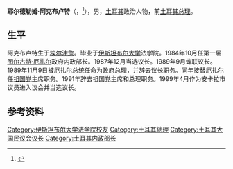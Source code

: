 {{Infobox Prime Minister 
 | name=耶尔德勒姆·阿克布卢特<br>Yıldırım Akbulut
 | image          = Yildirim Akbulut (1988).jpg
 | caption        = 
 | order1         = 第十五任 {{tsl|en|Speaker of the Grand National Assembly||土耳其大国民议会议长}}
 | president1     = [[苏莱曼·德米雷尔|苏莱曼·德米雷尔]],<br/>[[阿赫迈特·内吉代特·塞泽尔|阿赫迈特·内吉代特·塞泽尔]]
 | term_start1    = 20 May 1999
 | term_end1      = 30 September 2000 
 | predecessor1   = {{tsl|en|Hikmet Çetin|希克马特·切廷|希克马特·切廷}} 
 | successor1     = {{tsl|en|Ömer İzgi|欧梅尔·伊兹吉|欧梅尔·伊兹吉}} 
 | order3        = [[祖国党_(土耳其)|祖国党 (土耳其)]]
 | term_start3   =  1989年11月16日
 | term_end3     = 1991年6月15日 
 | predecessor3  = [[图尔古特·厄扎尔|图尔古特·厄扎尔]] 
 | successor3    = [[梅苏特·耶尔马兹|梅苏特·耶尔马兹]] 
 | order        = [[土耳其总理|土耳其总理]]
 | president    = [[图尔古特·厄扎尔|图尔古特·厄扎尔]]
 | deputy = [[阿里·博泽尔|阿里·博泽尔]] {{small|(1989-90)}}
 | term_start   =  1989年11月9日
 | term_end     = 1991年6月23日 
 | predecessor  = [[图尔古特·厄扎尔|图尔古特·厄扎尔]] 
 | successor    = [[梅苏特·耶尔马兹|梅苏特·耶尔马兹]] 
 | president2    = [[凯南·埃夫伦|凯南·埃夫伦]]
 | term_start2   = 24 December 1987
 | term_end2     = 9 November 1989 
 | predecessor2  = {{tsl|en|Necmettin Karaduman|内吉梅丁·卡拉杜曼|内吉梅丁·卡拉杜曼}} 
 | successor2    = [[卡亚·埃德姆|卡亚·埃德姆]] 
 | order4        = {{tsl|en|Ministry of the Interior (Turkey)||土耳其内政部长}}
 | primeminister4= [[图尔古特·厄扎尔|图尔古特·厄扎尔]]
 | term_start4   = 26 October 1984
 | term_end4     = 26 September 1987 
 | predecessor4  = {{tsl|en|Ali Tanrıyar||阿里·坦里亚尔}} 
 | successor4    = <!-- 页面不存在 -->[[Ahmet_Selçuk|Ahmet Selçuk]] 
 | birth_date    = {{birth date|1935|9|2|df=y}}
 | birth_place   = {{TUR}}[[埃尔津詹|埃尔津詹]]
 | death_date    = {{death date and age|2021|4|14|1935|9|2}}
 | death_place   = {{TUR}}[[安卡拉|安卡拉]]
 | resting_place = {{TUR}}[[安卡拉|安卡拉]]{{link-en|土耳其國家公墓|Turkish State Cemetery}}
 | party         = [[祖国党_(土耳其)|祖国党 (土耳其)]]
 | spouse        = Saime Akbulut
 | alma_mater    = [[伊斯坦布尔大学|伊斯坦布尔大学]]
 | education     = 法律
 | profession    = 政治家
 | religion=
}}
'''耶尔德勒姆·阿克布卢特'''（{{lang-tr|Yildirim Akbulut}}，{{bd|1935年|9月2日|2021年|4月14日|catIdx=Akbulut}}<ref>{{Cite web|url=https://abcnews.go.com/International/wireStory/turkish-prime-minister-yildirim-akbulut-dies-aged-85-77072014|title=Former Turkish prime minister Yildirim Akbulut dies aged 85|website=ABC News|accessdate=2021-04-15|archive-date=2021-04-17|archive-url=https://web.archive.org/web/20210417030953/https://abcnews.go.com/International/wireStory/turkish-prime-minister-yildirim-akbulut-dies-aged-85-77072014|dead-url=no}}</ref>），男，[[土耳其|土耳其]]政治人物，前[[土耳其总理|土耳其总理]]。

== 生平 ==
阿克布卢特生于[[埃尔津詹|埃尔津詹]]。毕业于[[伊斯坦布尔大学|伊斯坦布尔大学]]法学院。1984年10月任第一届[[图尔古特·厄扎尔|图尔古特·厄扎尔]]政府内政部长。1987年12月当选议长。1989年9月蝉联议长。1989年11月9日被厄扎尔总统任命为政府总理，并辞去议长职务。同年接替厄扎尔任[[祖国党|祖国党]]主席职务。1991年辞去祖国党主席和总理职务。1999年4月作为安卡拉市议员进入议会并当选议长。

==参考资料==
{{reflist}}
{{Turkey-bio-stub}}
{{土耳其總理}}
{{冷戰相關人物}}
{{Authority control}}
{{DEFAULTSORT:Akbulut, Yildirim}}
[[Category:伊斯坦布尔大学法学院校友|Category:伊斯坦布尔大学法学院校友]]
[[Category:土耳其總理|Category:土耳其總理]]
[[Category:土耳其大国民议会议长|Category:土耳其大国民议会议长]]
[[Category:土耳其内政部长|Category:土耳其内政部长]]